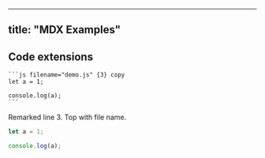 ---
title: "MDX Examples"
----

## Code extensions

```` 
```js filename="demo.js" {3} copy
let a = 1;

console.log(a);
```
````

Remarked line 3. Top with file name.

```js filename="demo.js" {3} copy
let a = 1;

console.log(a);
```

